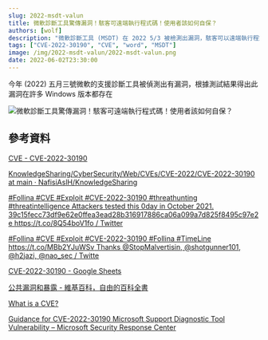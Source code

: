 ```yaml
---
slug: 2022-msdt-valun
title: 微軟診斷工具驚傳漏洞！駭客可遠端執行程式碼！使用者該如何自保？
authors: [wolf]
description: "微軟診斷工具 (MSDT) 在 2022 5/3 被檢測出漏洞，駭客可以遠端執行程式碼! 此漏洞怎麼運作? 你需要做什麼來保護你自己?"
tags: ["CVE-2022-30190", "CVE", "word", "MSDT"]
image: /img/2022-msdt-valun/2022-msdt-valun.png
date: 2022-06-02T23:30:00
---
```




今年 (2022) 五月三號微軟的支援診斷工具被偵測出有漏洞，根據測試結果得出此漏洞在許多 Windows 版本都存在

![微軟診斷工具驚傳漏洞！駭客可遠端執行程式碼！使用者該如何自保？](/img/2022-msdt-valun/2022-msdt-valun.png)

<TOCInline toc={toc} />

## 參考資料

[CVE - CVE-2022-30190](https://cve.mitre.org/cgi-bin/cvename.cgi?name=CVE-2022-30190)

[KnowledgeSharing/CyberSecurity/Web/CVEs/CVE-2022/CVE-2022-30190 at main · NafisiAslH/KnowledgeSharing](https://github.com/NafisiAslH/KnowledgeSharing/tree/main/CyberSecurity/Web/CVEs/CVE-2022/CVE-2022-30190)

[#Follina #CVE #Exploit #CVE-2022-30190 #threathunting #threatintelligence Attackers tested this 0day in October 2021. 39c15fecc73df9e62e0ffea3ead28b316917886ca06a099a7d825f8495c97e2e https://t.co/8Q54boV1fo / Twitter](https://twitter.com/BaoshengbinCumt/status/1531473162701258753)

[#Follina #CVE #Exploit #CVE-2022-30190 #Follina #TimeLine https://t.co/MBb2YJuWSv Thanks @StopMalvertisin, @shotgunner101, @h2jazi, @nao_sec / Twitte](https://twitter.com/BaoshengbinCumt/status/1531460988314472448)

[CVE-2022-30190 - Google Sheets](https://docs.google.com/spreadsheets/d/1T5XAWMGNpPSwRRcTZehmOUnueODECtxnAJXJ8HjDq-Q/edit)

[公共漏洞和暴露 - 維基百科，自由的百科全書](https://zh.wikipedia.org/zh-tw/%E5%85%AC%E5%85%B1%E6%BC%8F%E6%B4%9E%E5%92%8C%E6%9A%B4%E9%9C%B2)

[What is a CVE?](https://www.redhat.com/en/topics/security/what-is-cve)

[Guidance for CVE-2022-30190 Microsoft Support Diagnostic Tool Vulnerability – Microsoft Security Response Center](https://msrc-blog.microsoft.com/2022/05/30/guidance-for-cve-2022-30190-microsoft-support-diagnostic-tool-vulnerability/)

